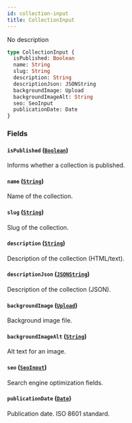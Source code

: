```yaml
---
id: collection-input
title: CollectionInput
---
```


No description

```graphql
type CollectionInput {
  isPublished: Boolean
  name: String
  slug: String
  description: String
  descriptionJson: JSONString
  backgroundImage: Upload
  backgroundImageAlt: String
  seo: SeoInput
  publicationDate: Date
}
```

### Fields

#### `isPublished` ([`Boolean`](/api-reference/scalars/boolean.mdx))

Informs whether a collection is published.

#### `name` ([`String`](/api-reference/scalars/string.mdx))

Name of the collection.

#### `slug` ([`String`](/api-reference/scalars/string.mdx))

Slug of the collection.

#### `description` ([`String`](/api-reference/scalars/string.mdx))

Description of the collection (HTML/text).

#### `descriptionJson` ([`JSONString`](/api-reference/scalars/json-string.mdx))

Description of the collection (JSON).

#### `backgroundImage` ([`Upload`](/api-reference/scalars/upload.mdx))

Background image file.

#### `backgroundImageAlt` ([`String`](/api-reference/scalars/string.mdx))

Alt text for an image.

#### `seo` ([`SeoInput`](/api-reference/inputs/seo-input.mdx))

Search engine optimization fields.

#### `publicationDate` ([`Date`](/api-reference/scalars/date.mdx))

Publication date. ISO 8601 standard.
